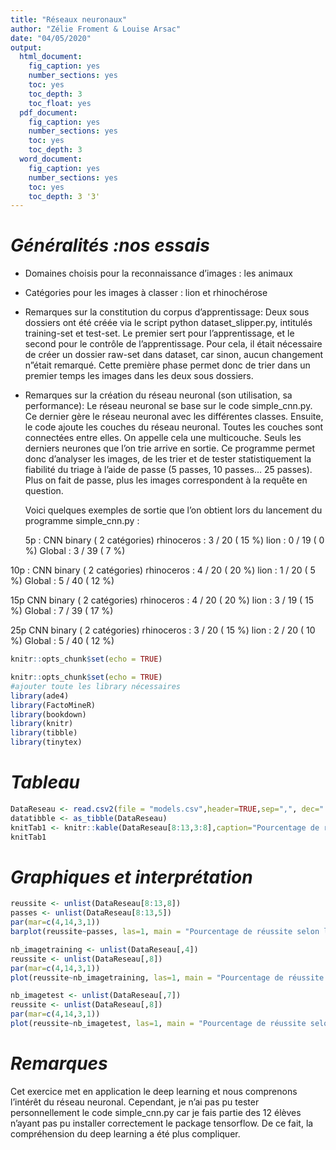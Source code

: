```yaml
---
title: "Réseaux neuronaux"
author: "Zélie Froment & Louise Arsac"
date: "04/05/2020"
output:
  html_document:
    fig_caption: yes
    number_sections: yes
    toc: yes
    toc_depth: 3
    toc_float: yes
  pdf_document:
    fig_caption: yes
    number_sections: yes
    toc: yes
    toc_depth: 3
  word_document:
    fig_caption: yes
    number_sections: yes
    toc: yes
    toc_depth: 3 '3'
---
```

# ***Généralités :nos essais***

* Domaines choisis pour la reconnaissance d'images : les animaux 

* Catégories pour les images à classer : lion et rhinochérose

* Remarques sur la constitution du corpus d'apprentissage:
    Deux sous dossiers ont été créée via le script python dataset_slipper.py, intitulés training-set et test-set. Le premier sert pour l'apprentissage, et le second pour le contrôle de l'apprentissage. 
    Pour cela, il était nécessaire de créer un dossier raw-set dans dataset, car sinon, aucun changement n"était remarqué. Cette première phase permet donc de trier dans un premier temps les images dans les deux sous dossiers. 
    
* Remarques sur la création du réseau neuronal (son utilisation, sa performance):
    Le réseau neuronal se base sur le code simple_cnn.py. Ce dernier gère le réseau neuronal avec les différentes classes. Ensuite, le code ajoute les couches du réseau neuronal. 
    Toutes les couches sont connectées entre elles. On appelle cela une multicouche. Seuls les derniers neurones que l'on trie arrive en sortie. Ce programme permet donc d'analyser les images, de les trier et de tester statistiquement la fiabilité du triage à l'aide de passe (5 passes, 10 passes... 25 passes). Plus on fait de passe, plus les images correspondent à la requête en question. 
    
    Voici quelques exemples de sortie que l'on obtient lors du lancement du programme simple_cnn.py :
    
    5p :
CNN  binary  ( 2 catégories)
rhinoceros  :  3 / 20 ( 15 %)
lion  :  0 / 19 ( 0 %)
Global :  3 / 39 ( 7 %)

10p :
CNN  binary  ( 2 catégories)
rhinoceros  :  4 / 20 ( 20 %)
lion  :  1 / 20 ( 5 %)
Global :  5 / 40 ( 12 %)

15p
CNN  binary  ( 2 catégories)
rhinoceros  :  4 / 20 ( 20 %)
lion  :  3 / 19 ( 15 %)
Global :  7 / 39 ( 17 %)

25p
CNN  binary  ( 2 catégories)
rhinoceros  :  3 / 20 ( 15 %)
lion  :  2 / 20 ( 10 %)
Global :  5 / 40 ( 12 %)
    
    


```r
knitr::opts_chunk$set(echo = TRUE)
```

```r
knitr::opts_chunk$set(echo = TRUE) 
#ajouter toute les library nécessaires
library(ade4)
library(FactoMineR)
library(bookdown)
library(knitr)
library(tibble)
library(tinytex)
```
# ***Tableau***

```r

DataReseau <- read.csv2(file = "models.csv",header=TRUE,sep=",", dec=".") #,encoding="latin1")# on import en créant l'objet
datatibble <- as_tibble(DataReseau)
knitTab1 <- knitr::kable(DataReseau[8:13,3:8],caption="Pourcentage de réussite par rapport au nombre d'images de test")
knitTab1
```


# ***Graphiques et interprétation***

```r
reussite <- unlist(DataReseau[8:13,8])
passes <- unlist(DataReseau[8:13,5])
par(mar=c(4,14,3,1))
barplot(reussite~passes, las=1, main = "Pourcentage de réussite selon le nombre de passes", cex.main =1,xlab = "nombre de passes",ylab="% de réussite")
```


```r
nb_imagetraining <- unlist(DataReseau[,4])
reussite <- unlist(DataReseau[,8])
par(mar=c(4,14,3,1))
plot(reussite~nb_imagetraining, las=1, main = "Pourcentage de réussite selon le nombre d'images training", cex.main =1,xlab = "nombre d'images dans training",ylab="% de réussite")
```

```r
nb_imagetest <- unlist(DataReseau[,7])
reussite <- unlist(DataReseau[,8])
par(mar=c(4,14,3,1))
plot(reussite~nb_imagetest, las=1, main = "Pourcentage de réussite selon le nombre d'images test", cex.main =1,xlab = "nombre d'images dans test",ylab="% de réussite")
```



# ***Remarques***

Cet exercice met en application le deep learning et nous comprenons l'intérêt du réseau neuronal. Cependant, je n'ai pas pu tester personnellement le code simple_cnn.py car je fais partie des 12 élèves  n'ayant pas pu installer correctement le package tensorflow. De ce fait, la compréhension du deep learning a été plus compliquer. 

